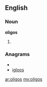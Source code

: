 ==English==

===Noun===
'''oligos'''

# {{plural of|oligo}}

===Anagrams===
* {{alphagram|giloos}}
* [[igloos#English|igloos]]

[[ar:oligos]]
[[my:oligos]]
